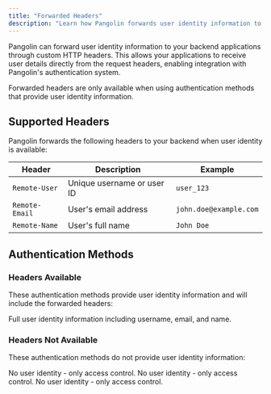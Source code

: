 ```yaml
---
title: "Forwarded Headers"
description: "Learn how Pangolin forwards user identity information to your backend applications through HTTP headers"
---
```


Pangolin can forward user identity information to your backend applications through custom HTTP headers. This allows your applications to receive user details directly from the request headers, enabling integration with Pangolin's authentication system.

<Info>
Forwarded headers are only available when using authentication methods that provide user identity information.
</Info>

## Supported Headers

Pangolin forwards the following headers to your backend when user identity is available:

| Header | Description | Example |
|--------|-------------|---------|
| `Remote-User` | Unique username or user ID | `user_123` |
| `Remote-Email` | User's email address | `john.doe@example.com` |
| `Remote-Name` | User's full name | `John Doe` |

## Authentication Methods

### Headers Available

These authentication methods provide user identity information and will include the forwarded headers:

<CardGroup cols={2}>
<Card title="Single Sign-On (SSO)" icon="users">
  Full user identity information including username, email, and name.
</Card>
</CardGroup>

### Headers Not Available

These authentication methods do not provide user identity information:

<CardGroup cols={2}>
<Card title="PIN Code" icon="hashtag">
  No user identity - only access control.
</Card>

<Card title="Password" icon="lock">
  No user identity - only access control.
</Card>

<Card title="Shareable Links" icon="link">
  No user identity - only access control.
</Card>
</CardGroup>
